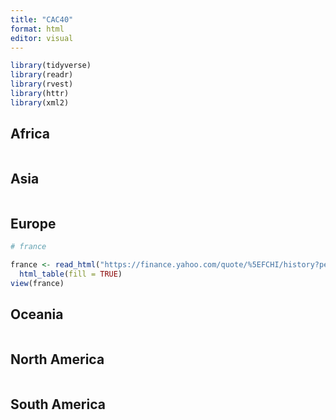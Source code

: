 ```yaml
---
title: "CAC40"
format: html
editor: visual
---
```


```r

library(tidyverse)
library(readr)
library(rvest)
library(httr)
library(xml2)
```

## Africa

```r

```

## Asia

```r

```

## Europe

```r
# france

france <- read_html("https://finance.yahoo.com/quote/%5EFCHI/history?period1=636249600&period2=1689033600&interval=1d&filter=history&frequency=1d&includeAdjustedClose=true") |> 
  html_table(fill = TRUE)
view(france)
```

## Oceania

```r

```

## North America

```r

```

## South America

```r

```

